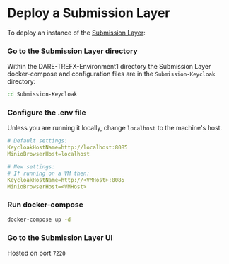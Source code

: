 
# Deploy a Submission Layer
To deploy an instance of the [Submission Layer](/first_demo/stackinfo#submission-layer):

<Steps>

### Go to the Submission Layer directory
Within the DARE-TREFX-Environment1 directory the Submission Layer docker-compose and configuration files are in the `Submission-Keycloak` directory:

```bash copy
cd Submission-Keycloak
```
### Configure the .env file
Unless you are running it locally, change `localhost` to the machine's host.

```yaml filename=".env"
# Default settings:
KeycloakHostName=http://localhost:8085
MinioBrowserHost=localhost 

# New settings:
# If running on a VM then: 
KeycloakHostName=http://<VMHost>:8085
MinioBrowserHost=<VMHost>
```

### Run docker-compose
```bash copy
docker-compose up -d
```

### Go to the Submission Layer UI
Hosted on port `7220`
</Steps>
